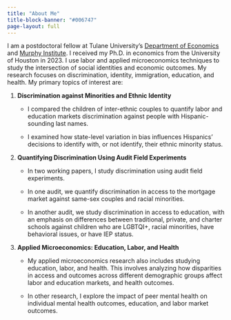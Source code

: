 ```yaml
---
title: "About Me"
title-block-banner: "#006747"
page-layout: full
---
```


I am a postdoctoral fellow at Tulane University's [Department of Economics](https://liberalarts.tulane.edu/departments/economics) and [Murphy Institute](https://murphy.tulane.edu/). I received my Ph.D. in economics from the University of Houston in 2023. I use labor and applied microeconomics techniques to study the intersection of social identities and economic outcomes. My research focuses on discrimination, identity, immigration, education, and health. My primary topics of interest are:

1. **Discrimination against Minorities and Ethnic Identity**

    - I compared the children of inter-ethnic couples to quantify labor and education markets discrimination against people with Hispanic-sounding last names.
    
    - I examined how state-level variation in bias influences Hispanics' decisions to identify with, or not identify, their ethnic minority status.

2. **Quantifying Discrimination Using Audit Field Experiments**

    - In two working papers, I study discrimination using audit field experiments.
    
    - In one audit, we quantify discrimination in access to the mortgage market against same-sex couples and racial minorities.
    
    - In another audit, we study discrimination in access to education, with an emphasis on differences between traditional, private, and charter schools against children who are LGBTQI+, racial minorities, have behavioral issues, or have IEP status.

3. **Applied Microeconomics: Education, Labor, and Health**

    - My applied microeconomics research also includes studying education, labor, and health. This involves analyzing how disparities in access and outcomes across different demographic groups affect labor and education markets, and health outcomes.

    
    - In other research, I explore the impact of peer mental health on individual mental health outcomes, education, and labor market outcomes.
